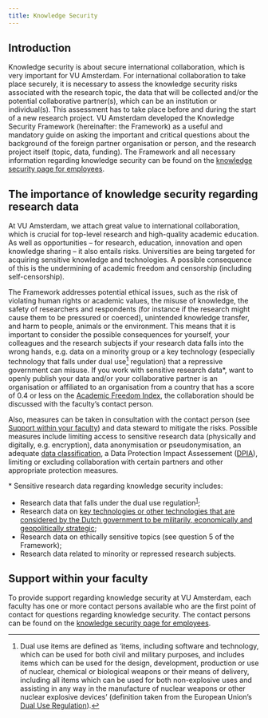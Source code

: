 ```yaml
---
title: Knowledge Security
---
```


## Introduction

Knowledge security is about secure international collaboration, which is very important for VU Amsterdam. For international collaboration to take place securely, it is necessary to assess the knowledge security risks associated with the research topic, the data that will be collected and/or the potential collaborative partner(s), which can be an institution or individual(s). This assessment has to take place before and during the start of a new research project. VU Amsterdam developed the Knowledge Security Framework (hereinafter: the Framework) as a useful and mandatory guide on asking the important and critical questions about the background of the foreign partner organisation or person, and the research project itself (topic, data, funding). The Framework and all necessary information regarding knowledge security can be found on the [knowledge security page for employees](https://vu.nl/en/employee/onderwijs-en-onderzoeksbeleid/knowledge-security-for-vu-amsterdam-employees). 

## The importance of knowledge security regarding research data

At VU Amsterdam, we attach great value to international collaboration, which is crucial for top-level research and high-quality academic education. As well as opportunities – for research, education, innovation and open knowledge sharing – it also entails risks. Universities are being targeted for acquiring sensitive knowledge and technologies. A possible consequence of this is the undermining of academic freedom and censorship (including self-censorship). 

The Framework addresses potential ethical issues, such as the risk of violating human rights or academic values, the misuse of knowledge, the safety of researchers and respondents (for instance if the research might cause them to be pressured or coerced), unintended knowledge transfer, and harm to people, animals or the environment. This means that it is important to consider the possible consequences for yourself, your colleagues and the research subjects if your research data falls into the wrong hands, e.g. data on a minority group or a key technology (especially technology that falls under dual use[^1] regulation) that a repressive government can misuse. If you work with sensitive research data*, want to openly publish your data and/or your collaborative partner is an organisation or affiliated to an organisation from a country that has a score of 0.4 or less on the [Academic Freedom Index](https://academic-freedom-index.net/), the collaboration should be discussed with the faculty’s contact person. 

Also, measures can be taken in consultation with the contact person (see [Support within your faculty](#support-within-your-faculty)) and data steward to mitigate the risks. Possible measures include limiting access to sensitive research data (physically and digitally, e.g. encryption), data anonymisation or pseudonymisation, an adequate [data classification](./data-classification.qmd), a Data Protection Impact Assessement ([DPIA](https://rdm.vu.nl/guides/comply-with-gdpr.html#complete-a-data-protection-impact-assessment-dpia)), limiting or excluding collaboration with certain partners and other appropriate protection measures.

\* Sensitive research data regarding knowledge security includes: 

* Research data that falls under the dual use regulation<sup><a href="#fn1">1</a></sup>; 
* Research data on [key technologies or other technologies that are considered by the Dutch government to be militarily, economically and geopolitically strategic](https://www.nwo.nl/en/key-enabling-technologies); 
* Research data on ethically sensitive topics (see question 5 of the Framework); 
* Research data related to minority or repressed research subjects. 

## Support within your faculty

To provide support regarding knowledge security at VU Amsterdam, each faculty has one or more contact persons available who are the first point of contact for questions regarding knowledge security. The contact persons can be found on the [knowledge security page for employees](https://vu.nl/en/employee/onderwijs-en-onderzoeksbeleid/knowledge-security-for-vu-amsterdam-employees). 

[^1]: Dual use items are defined as 'items, including software and technology, which can be used for both civil and military purposes, and includes items which can be used for the design, development, production or use of nuclear, chemical or biological weapons or their means of delivery, including all items which can be used for both non-explosive uses and assisting in any way in the manufacture of nuclear weapons or other nuclear explosive devices' (definition taken from the European Union's [Dual Use Regulation](https://eur-lex.europa.eu/legal-content/EN/TXT/?uri=celex%3A32021R0821)).

